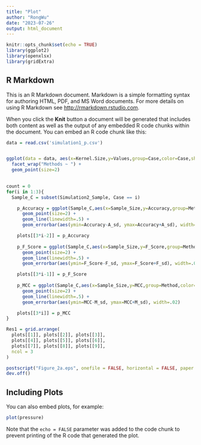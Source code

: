 ```yaml
---
title: "Plot"
author: "RongWu"
date: "2023-07-26"
output: html_document
---
```


```r
knitr::opts_chunk$set(echo = TRUE)
library(ggplot2)
library(openxlsx)
library(gridExtra)

```

## R Markdown

This is an R Markdown document. Markdown is a simple formatting syntax for authoring HTML, PDF, and MS Word documents. For more details on using R Markdown see <http://rmarkdown.rstudio.com>.

When you click the **Knit** button a document will be generated that includes both content as well as the output of any embedded R code chunks within the document. You can embed an R code chunk like this:

```r
data = read.csv('simulation1_p.csv')


ggplot(data = data, aes(x=Kernel.Size,y=Values,group=Case,color=Case,shape=Case)) +
  facet_wrap("Methods ~ ") +
  geom_point(size=2)
  

count = 0
for(i in 1:3){
  Sample_C = subset(Simulation2_Sample, Case == i)

    p_Accuracy = ggplot(Sample_C,aes(x=Sample_Size,y=Accuracy,group=Method,color=Method,shape=Method)) + 
      geom_point(size=2) + 
      geom_line(linewidth=.5) + 
      geom_errorbar(aes(ymin=Accuracy-A_sd, ymax=Accuracy+A_sd), width=.02)

    plots[[3*i-2]] = p_Accuracy
    
    p_F_Score = ggplot(Sample_C,aes(x=Sample_Size,y=F_Score,group=Method,color=Method,shape=Method)) + 
      geom_point(size=2) + 
      geom_line(linewidth=.5) + 
      geom_errorbar(aes(ymin=F_Score-F_sd, ymax=F_Score+F_sd), width=.02)

    plots[[3*i-1]] = p_F_Score
    
    p_MCC = ggplot(Sample_C,aes(x=Sample_Size,y=MCC,group=Method,color=Method,shape=Method)) + 
      geom_point(size=2) + 
      geom_line(linewidth=.5) + 
      geom_errorbar(aes(ymin=MCC-M_sd, ymax=MCC+M_sd), width=.02)

    plots[[3*i]] = p_MCC
}

Res1 = grid.arrange(
  plots[[1]], plots[[2]], plots[[3]],
  plots[[4]], plots[[5]], plots[[6]],
  plots[[7]], plots[[8]], plots[[9]],
  ncol = 3
)

postscript("Figure_2a.eps", onefile = FALSE, horizontal = FALSE, paper = "special")
dev.off()
```

## Including Plots

You can also embed plots, for example:

```r
plot(pressure)
```

Note that the `echo = FALSE` parameter was added to the code chunk to prevent printing of the R code that generated the plot.
